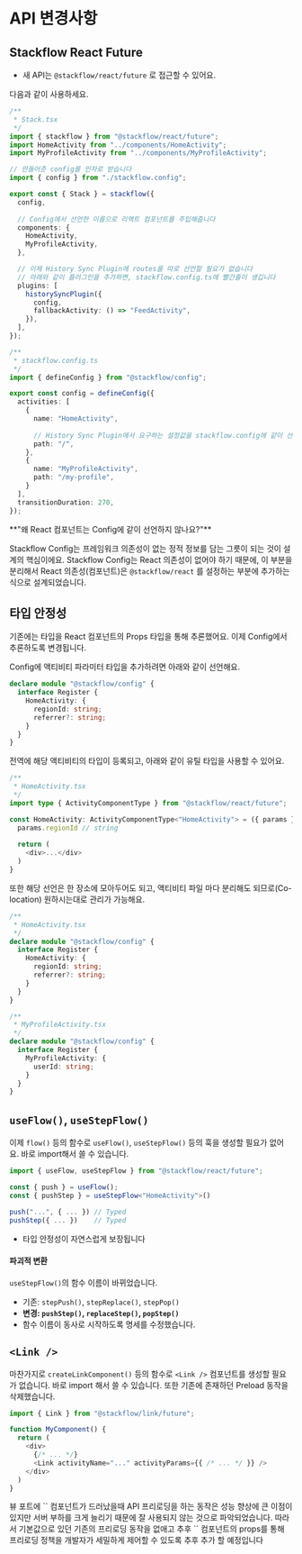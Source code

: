 
# API 변경사항

## Stackflow React Future

- 새 API는 `@stackflow/react/future` 로 접근할 수 있어요.

다음과 같이 사용하세요.

```typescript
/**
 * Stack.tsx
 */
import { stackflow } from "@stackflow/react/future";
import HomeActivity from "../components/HomeActivity";
import MyProfileActivity from "../components/MyProfileActivity";

// 만들어준 config를 인자로 받습니다
import { config } from "./stackflow.config";

export const { Stack } = stackflow({
  config,
  
  // Config에서 선언한 이름으로 리액트 컴포넌트를 주입해줍니다
  components: {
    HomeActivity,
    MyProfileActivity,
  },

  // 이제 History Sync Plugin에 routes를 따로 선언할 필요가 없습니다  
  // 아래와 같이 플러그인을 추가하면, stackflow.config.ts에 빨간줄이 생깁니다
  plugins: [
    historySyncPlugin({
      config,
      fallbackActivity: () => "FeedActivity",
    }),
  ],
});
```

```typescript
/**
 * stackflow.config.ts
 */
import { defineConfig } from "@stackflow/config";

export const config = defineConfig({
  activities: [
    {
      name: "HomeActivity",
      
      // History Sync Plugin에서 요구하는 설정값을 stackflow.config에 같이 선언할 수 있습니다
      path: "/",
    },
    {
      name: "MyProfileActivity",
      path: "/my-profile",
    }
  ],
  transitionDuration: 270,
});
```

<Callout emoji="❓">
  **"왜 React 컴포넌트는 Config에 같이 선언하지 않나요?"**

  Stackflow Config는 프레임워크 의존성이 없는 정적 정보를 담는 그릇이 되는 것이 설계의 핵심이에요. Stackflow Config는 React 의존성이 없어야 하기 때문에, 이 부분을 분리해서 React 의존성(컴포넌트)은 `@stackflow/react` 를 설정하는 부분에 추가하는 식으로 설계되었습니다.
</Callout>

## 타입 안정성

기존에는 타입을 React 컴포넌트의 Props 타입을 통해 추론했어요. 이제 Config에서 추론하도록 변경됩니다.

Config에 액티비티 파라미터 타입을 추가하려면 아래와 같이 선언해요.

```typescript
declare module "@stackflow/config" {
  interface Register {
    HomeActivity: {
      regionId: string;
      referrer?: string;
    }
  }
}
```

전역에 해당 액티비티의 타입이 등록되고, 아래와 같이 유틸 타입을 사용할 수 있어요.

```typescript
/**
 * HomeActivity.tsx
 */
import type { ActivityComponentType } from "@stackflow/react/future";

const HomeActivity: ActivityComponentType<"HomeActivity"> = ({ params }) => {
  params.regionId // string
  
  return (
    <div>...</div>
  )
}
```

또한 해당 선언은 한 장소에 모아두어도 되고, 액티비티 파일 마다 분리해도 되므로(Co-location) 원하시는대로 관리가 가능해요.

```typescript
/**
 * HomeActivity.tsx
 */
declare module "@stackflow/config" {
  interface Register {
    HomeActivity: {
      regionId: string;
      referrer?: string;
    }
  }
}

/**
 * MyProfileActivity.tsx
 */
declare module "@stackflow/config" {
  interface Register {
    MyProfileActivity: {
      userId: string;
    }
  }
}
```

## `useFlow()`, `useStepFlow()`
이제 `flow()` 등의 함수로 `useFlow()`, `useStepFlow()` 등의 훅을 생성할 필요가 없어요. 바로 import해서 쓸 수 있습니다.

```typescript
import { useFlow, useStepFlow } from "@stackflow/react/future";

const { push } = useFlow();
const { pushStep } = useStepFlow<"HomeActivity">()

push("...", { ... }) // Typed
pushStep({ ... })    // Typed
```

- 타입 안정성이 자연스럽게 보장됩니다

#### **파괴적 변환**

`useStepFlow()`의 함수 이름이 바뀌었습니다.

- 기존: `stepPush()`, `stepReplace()`, `stepPop()`
- **변경: `pushStep()`, `replaceStep()`, `popStep()`**
- 함수 이름이 동사로 시작하도록 명세를 수정했습니다.
  
## `<Link />`
마찬가지로 `createLinkComponent()` 등의 함수로 `<Link />` 컴포넌트를 생성할 필요가 없습니다. 바로 import 해서 쓸 수 있습니다. 또한 기존에 존재하던 Preload 동작을 삭제했습니다.

```typescript
import { Link } from "@stackflow/link/future";

function MyComponent() {
  return (
    <div>
      {/* ... */}
      <Link activityName="..." activityParams={{ /* ... */ }} />
    </div>
  )
}
```

<Callout emoji="💡">
  뷰 포트에 `<Link />` 컴포넌트가 드러났을때 API 프리로딩을 하는 동작은 성능 향상에 큰 이점이 있지만 서버 부하를 크게 늘리기 때문에 잘 사용되지 않는 것으로 파악되었습니다. 따라서 기본값으로 있던 기존의 프리로딩 동작을 없애고 추후 `<Link />` 컴포넌트의 props를 통해 프리로딩 정책을 개발자가 세밀하게 제어할 수 있도록 추후 추가 할 예정입니다
</Callout>
